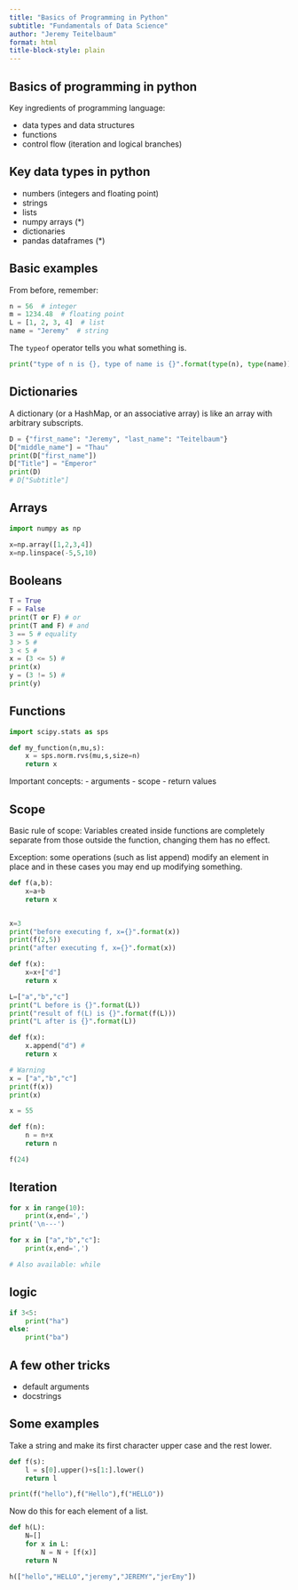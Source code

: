 ```yaml
---
title: "Basics of Programming in Python"
subtitle: "Fundamentals of Data Science"
author: "Jeremy Teitelbaum"
format: html
title-block-style: plain
---
```


## Basics of programming in python

Key ingredients of programming language:

- data types and data structures
- functions
- control flow (iteration and logical branches)

## Key data types in python

- numbers (integers and floating point)
- strings
- lists
- numpy arrays (*)
- dictionaries
- pandas dataframes (*)

## Basic examples

From before, remember:

```python
n = 56  # integer
m = 1234.48  # floating point
L = [1, 2, 3, 4]  # list
name = "Jeremy"  # string
```

The `typeof` operator tells you what something is.

```python
print("type of n is {}, type of name is {}".format(type(n), type(name)))
```

## Dictionaries

A dictionary (or a HashMap, or an associative array) is like an array with arbitrary subscripts.
```python
D = {"first_name": "Jeremy", "last_name": "Teitelbaum"}
D["middle_name"] = "Thau"
print(D["first_name"])
D["Title"] = "Emperor"
print(D)
# D["Subtitle"]
```

## Arrays

```python
import numpy as np

x=np.array([1,2,3,4])
x=np.linspace(-5,5,10)
```

## Booleans

```python
T = True
F = False
print(T or F) # or
print(T and F) # and 
3 == 5 # equality
3 > 5 # 
3 < 5 #
x = (3 <= 5) #
print(x)
y = (3 != 5) #
print(y)
```

## Functions

```python
import scipy.stats as sps

def my_function(n,mu,s):
    x = sps.norm.rvs(mu,s,size=n)
    return x
```

Important concepts:
- arguments
- scope
- return values

## Scope

Basic rule of scope:  Variables created inside functions are completely separate from those outside
the function, changing them has no effect.

Exception: some operations (such as list append) modify an element in place and in these cases
you may end up modifying something. 

```python
def f(a,b):
    x=a+b
    return x


x=3
print("before executing f, x={}".format(x))
print(f(2,5))
print("after executing f, x={}".format(x))
```

```python
def f(x):
    x=x+["d"]
    return x

L=["a","b","c"]
print("L before is {}".format(L))
print("result of f(L) is {}".format(f(L)))
print("L after is {}".format(L))
```

```python

def f(x):
    x.append("d") #
    return x

# Warning
x = ["a","b","c"]
print(f(x))
print(x)
```

```python
x = 55

def f(n):
    n = n+x
    return n

f(24)
```

## Iteration

```python

for x in range(10):
    print(x,end=',')
print('\n---')

for x in ["a","b","c"]:
    print(x,end=',')

# Also available: while
```

## logic

```python
if 3<5:
    print("ha")
else:
    print("ba")
```

## A few other tricks

- default arguments
- docstrings

## Some examples

Take a string and make its first character upper case and the rest lower. 

```python

def f(s):
    l = s[0].upper()+s[1:].lower()
    return l

print(f("hello"),f("Hello"),f("HELLO"))
```

Now do this for each element of a list. 

```python

def h(L):
    N=[]
    for x in L:
        N = N + [f(x)]
    return N

h(["hello","HELLO","jeremy","JEREMY","jerEmy"])
```

